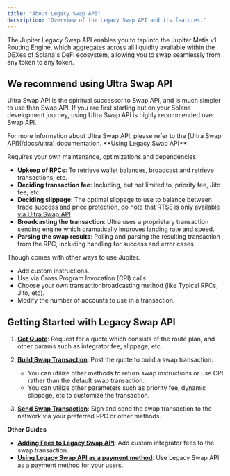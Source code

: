 ```yaml
---
title: "About Legacy Swap API"
decsription: "Overview of the Legacy Swap API and its features."
---
```


The Jupiter Legacy Swap API enables you to tap into the Jupiter Metis v1 Routing Engine, which aggregates across all liquidity available within the DEXes of Solana's DeFi ecosystem, allowing you to swap seamlessly from any token to any token.

## We recommend using Ultra Swap API

Ultra Swap API is the spiritual successor to Swap API, and is much simpler to use than Swap API. If you are first starting out on your Solana development journey, using Ultra Swap API is highly recommended over Swap API.

<Tip>
For more information about Ultra Swap API, please refer to the [Ultra Swap API](/docs/ultra) documentation.
</Tip>

<Info>
**Using Legacy Swap API**

Requires your own maintenance, optimizations and dependencies.
   * **Upkeep of RPCs**: To retrieve wallet balances, broadcast and retrieve transactions, etc.
   * **Deciding transaction fee**: Including, but not limited to, priority fee, Jito fee, etc.
   * **Deciding slippage**: The optimal slippage to use to balance between trade success and price protection, do note that [RTSE is only available via Ultra Swap API](/docs/ultra#real-time-slippage-estimator).
   * **Broadcasting the transaction**: Ultra uses a proprietary transaction sending engine which dramatically improves landing rate and speed.
   * **Parsing the swap results**: Polling and parsing the resulting transaction from the RPC, including handling for success and error cases.

Though comes with other ways to use Jupiter.
   * Add custom instructions.
   * Use via Cross Program Invocation (CPI) calls.
   * Choose your own transactionbroadcasting method (like Typical RPCs, Jito, etc).
   * Modify the number of accounts to use in a transaction.
</Info>

## Getting Started with Legacy Swap API

1. [**Get Quote**](/docs/swap/get-quote): Request for a quote which consists of the route plan, and other params such as integrator fee, slippage, etc.

2. [**Build Swap Transaction**](/docs/swap/build-swap-transaction): Post the quote to build a swap transaction.

   * You can utilize other methods to return swap instructions or use CPI rather than the default swap transaction.
   * You can utilize other parameters such as priority fee, dynamic slippage, etc to customize the transaction.

3. [**Send Swap Transaction**](/docs/swap/send-swap-transaction): Sign and send the swap transaction to the network via your preferred RPC or other methods.

**Other Guides**

* [**Adding Fees to Legacy Swap API**](/docs/swap/add-fees-to-swap): Add custom integrator fees to the swap transaction.
* [**Using Legacy Swap API as a payment method**](/docs/swap/payments-through-swap): Use Legacy Swap API as a payment method for your users.
